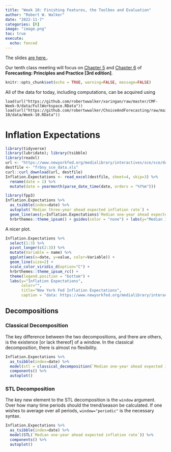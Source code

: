 ```yaml
---
title: "Week 10: Finishing Features, the Toolbox and Evaluation"
author: "Robert W. Walker"
date: "2022-11-7"
categories: [R]
image: "image.png"
toc: true
execute: 
  echo: fenced
---
```


The slides [are here.](https://robertwwalker.github.io/xaringan/CMF-Week-10/index.html).

Our tenth class meeting will focus on [Chapter 5](https://otexts.com/fpp3/toolbox.html) and [Chapter 6](https://otexts.com/fpp3/judgmental.html)  of __Forecasting: Principles and Practice [3rd edition]__. 

```r
knitr::opts_chunk$set(echo = TRUE, warning=FALSE, message=FALSE)
```


All of the data for today, including computations, can be acquired using 

```
load(url("https://github.com/robertwwalker/xaringan/raw/master/CMF-Week-9/data/FullWorkspace.RData"))
load(url("https://github.com/robertwwalker/ChoiceAndForecasting/raw/main/posts/week-10/data/Week-10.RData"))
```

# Inflation Expectations

```r
library(tidyverse)
library(lubridate); library(tsibble)
library(readxl)
url <- "https://www.newyorkfed.org/medialibrary/interactives/sce/sce/downloads/data/frbny-sce-data.xls"
destfile <- "frbny_sce_data.xls"
curl::curl_download(url, destfile)
Inflation.Expectations <- read_excel(destfile, sheet=4, skip=3) %>%
  rename(date = 1) %>% 
  mutate(date = yearmonth(parse_date_time(date, orders = "%Y%m")))
```

```r
library(fpp3)
Inflation.Expectations %>% 
  as_tsibble(index=date) %>% 
  autoplot(`Median three-year ahead expected inflation rate`) + 
  geom_line(aes(y=Inflation.Expectations$`Median one-year ahead expected inflation rate`, color="red")) +
  hrbrthemes::theme_ipsum() + guides(color = "none") + labs(y="Median Inflation Expectations: 1 year (red) and 3 year (black)")
```

A nicer plot.

```r
Inflation.Expectations %>% 
  select(1:3) %>% 
  pivot_longer(c(2:3)) %>%
  mutate(Variable = name) %>%
  ggplot(aes(x=date, y=value, color=Variable)) +
  geom_line(size=2) +
  scale_color_viridis_d(option="C") +
  hrbrthemes::theme_ipsum_rc() +
  theme(legend.position = "bottom") +
  labs(y="Inflation Expectations", 
       color="",
       title="New York Fed Inflation Expectations",
       caption = "data: https://www.newyorkfed.org/medialibrary/interactives/sce/sce/downloads/data/frbny-sce-data.xlsx")
```

## Decompositions

### Classical Decomposition

The key difference between the two decompositions, and there are others, is the existence [or lack thereof] of a window.  In the classical decomposition, there is almost no flexibility.

```r
Inflation.Expectations %>% 
  as_tsibble(index=date) %>% 
  model(stl = classical_decomposition(`Median one-year ahead expected inflation rate` ~ season(12))) %>%
  components() %>% 
  autoplot()
```

### STL Decomposition

The key new element to the STL decomposition is the `window` argument.  Over how many time periods should the trend/season be calculated.  If one wishes to average over all periods, `window="periodic"` is the necessary syntax.

```r
Inflation.Expectations %>% 
  as_tsibble(index=date) %>% 
  model(STL(`Median one-year ahead expected inflation rate`)) %>%
  components() %>% 
  autoplot()
```

